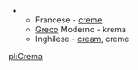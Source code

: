 {{rfc}}

***Francese - [[creme (francais)|creme]]
***[[Greco]] Moderno - krema
***Inghilese - [[cream]], creme

[[pl:Crema]]